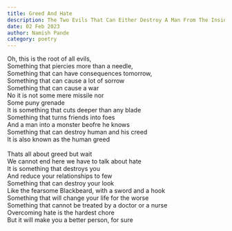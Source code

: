```yaml
---
title: Greed And Hate
description: The Two Evils That Can Either Destroy A Man From The Inside Out Or Destroy The Entire World
date: 02 Feb 2023
author: Namish Pande
category: poetry
---
```

Oh, this is the root of all evils,<br/>
Something that piercies more than a needle,<br/>
Something that can have consequences tomorrow,<br/>
Something that can cause a lot of sorrow<br/>
Something that can cause a war <br/>
No it is not some mere missile nor<br/>
Some puny grenade<br/>
It is something that cuts deeper than any blade<br/>
Something that turns friends into foes<br/>
And a man into a monster beofre he knows<br/>
Something that can destroy human and his creed<br/>
It is also known as the human greed <br/><br/>
Thats all about greed but wait<br/>
We cannot end here we have to talk about hate<br/>
It is something that destroys you<br/>
And reduce your relationships to few<br/>
Something that can destroy your look<br/>
Like the fearsome Blackbeard, with a sword and a hook<br/>
Something that will change your life for the worse<br/>
Something that cannot be treated by a doctor or a nurse<br/>
Overcoming hate is the hardest chore<br/>
But it will make you a better person, for sure<br/>
